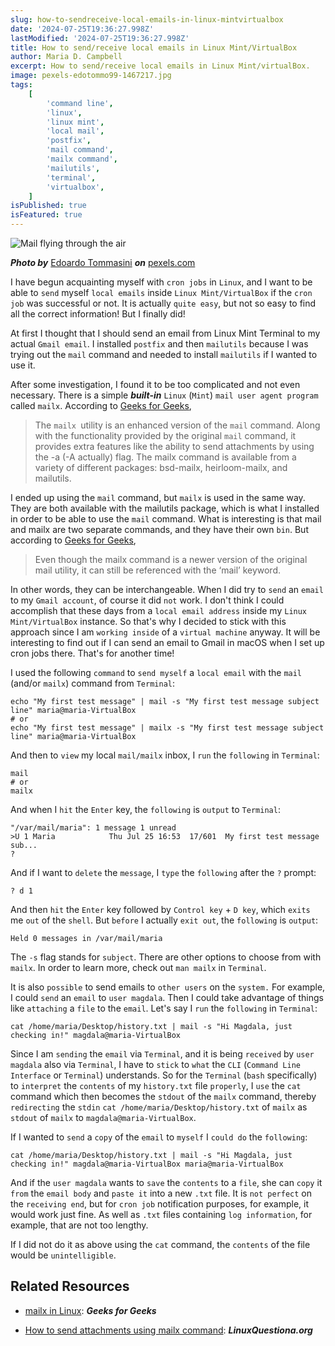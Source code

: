 ```yaml
---
slug: how-to-sendreceive-local-emails-in-linux-mintvirtualbox
date: '2024-07-25T19:36:27.998Z'
lastModified: '2024-07-25T19:36:27.998Z'
title: How to send/receive local emails in Linux Mint/VirtualBox
author: Maria D. Campbell
excerpt: How to send/receive local emails in Linux Mint/virtualBox.
image: pexels-edotommo99-1467217.jpg
tags:
    [
        'command line',
        'linux',
        'linux mint',
        'local mail',
        'postfix',
        'mail command',
        'mailx command',
        'mailutils',
        'terminal',
        'virtualbox',
    ]
isPublished: true
isFeatured: true
---
```


![Mail flying through the air](pexels-edotommo99-1467217.jpg)

**_Photo by_** [Edoardo Tommasini](https://www.pexels.com/@edotommo99/) **_on_**
[pexels.com](https://www.pexels.com/photo/selective-focus-photo-of-hanging-papers-on-clothes-line-1467217/)

I have begun acquainting myself with `cron jobs` in `Linux`, and I want to be
able to `send` myself `local emails` inside `Linux Mint/VirtualBox` if the
`cron job` was successful or not. It is actually `quite easy`, but not so easy
to find all the correct information! But I finally did!

At first I thought that I should send an email from Linux Mint Terminal to my
actual `Gmail email`. I installed `postfix` and then `mailutils` because I was
trying out the `mail` command and needed to install `mailutils` if I wanted to
use it.

After some investigation, I found it to be too complicated and not even
necessary. There is a simple **_built-in_** `Linux` (`Mint`)
`mail user agent program` called `mailx`. According to
[Geeks for Geeks](https://www.geeksforgeeks.org/mailx-in-linux/),

> The `mailx `utility is an enhanced version of the `mail` command. Along with
> the functionality provided by the original `mail` command, it provides extra
> features like the ability to send attachments by using the -a (-A actually)
> flag. The mailx command is available from a variety of different packages:
> bsd-mailx, heirloom-mailx, and mailutils.

I ended up using the `mail` command, but `mailx` is used in the same way. They
are both available with the mailutils package, which is what I installed in
order to be able to use the `mail` command. What is interesting is that mail and
mailx are two separate commands, and they have their own `bin`. But according to
[Geeks for Geeks](https://www.geeksforgeeks.org/mailx-in-linux/),

> Even though the mailx command is a newer version of the original mail utility,
> it can still be referenced with the ‘mail’ keyword.

In other words, they can be interchangeable. When I did try to `send` an `email`
to my `Gmail account`, of course it did `not` work. I don't think I could
accomplish that these days from a `local email address` inside my
`Linux Mint/VirtualBox` instance. So that's why I decided to stick with this
approach since I am `working inside` of a `virtual machine` anyway. It will be
interesting to find out if I can send an email to Gmail in macOS when I set up
cron jobs there. That's for another time!

I used the following `command` to `send myself` a `local email` with the `mail`
(and/or `mailx`) command from `Terminal`:

```shell
echo "My first test message" | mail -s "My first test message subject line" maria@maria-VirtualBox
# or
echo "My first test message" | mailx -s "My first test message subject line" maria@maria-VirtualBox
```

And then to `view` my local `mail/mailx` inbox, I `run` the `following` in
`Terminal`:

```shell
mail
# or
mailx
```

And when I `hit` the `Enter` key, the `following` is `output` to `Terminal`:

```shell
"/var/mail/maria": 1 message 1 unread
>U 1 Maria            Thu Jul 25 16:53  17/601  My first test message sub...
?
```

And if I want to `delete` the `message`, I `type` the `following` after the `?`
prompt:

```shell
? d 1
```

And then `hit` the `Enter` key followed by `Control key` + `D key`, which
`exits` me `out` of the `shell`. But `before` I actually `exit out`, the
`following` is `output`:

```shell
Held 0 messages in /var/mail/maria
```

The `-s` flag stands for `subject`. There are other options to choose from with
`mailx`. In order to learn more, check out `man mailx` in `Terminal`.

It is also `possible` to send emails to `other users` on the `system.` For
example, I could `send` an `email` to `user magdala`. Then I could take
advantage of things like `attaching` a `file` to the `email`. Let's say I `run`
the `following` in `Terminal`:

```shell
cat /home/maria/Desktop/history.txt | mail -s "Hi Magdala, just checking in!" magdala@maria-VirtualBox
```

Since I am `sending` the `email` via `Terminal`, and it is being `received` by
`user magdala` also via `Terminal`, I have to `stick` to `what` the `CLI`
(`Command Line Interface` or `Terminal`) understands. So for the `Terminal`
(`bash` specifically) to `interpret` the `contents` of my `history.txt` file
`properly`, I `use` the `cat` command which then becomes the `stdout` of the
`mailx` command, thereby `redirecting` the `stdin`
`cat /home/maria/Desktop/history.txt` of `mailx` as `stdout` of `mailx` to
`magdala@maria-VirtualBox`.

If I wanted to `send` a `copy` of the `email` to `myself` I `could do` the
`following`:

```shell
cat /home/maria/Desktop/history.txt | mail -s "Hi Magdala, just checking in!" magdala@maria-VirtualBox maria@maria-VirtualBox
```

And if the `user magdala` wants to `save` the `contents` to a `file`, she can
`copy` it `from` the `email body` and `paste it` into a new `.txt` file. It is
`not perfect` on the `receiving end`, but for `cron job` notification purposes,
for example, it would work just fine. As well as `.txt` files containing
`log information`, for example, that are not too lengthy.

If I did not do it as above using the `cat` command, the `contents` of the file
would be `unintelligible`.

## Related Resources

-   [mailx in Linux](https://www.geeksforgeeks.org/mailx-in-linux/): **_Geeks
    for Geeks_**

-   [How to send attachments using mailx command](https://www.linuxquestions.org/questions/linux-newbie-8/how-to-send-attachments-using-mailx-command-4175669007/):
    **_LinuxQuestiona.org_**
